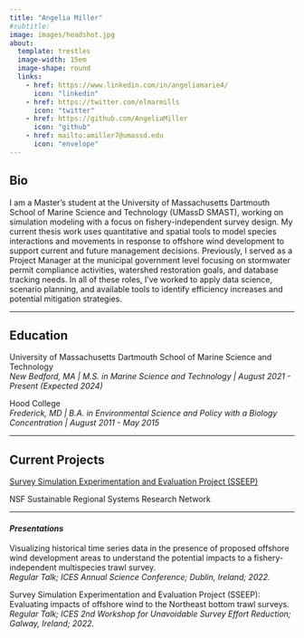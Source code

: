 ```yaml
---
title: "Angelia Miller"
#subtitle: 
image: images/headshot.jpg
about: 
  template: trestles
  image-width: 15em
  image-shape: round
  links: 
    - href: https://www.linkedin.com/in/angeliamarie4/
      icon: "linkedin"
    - href: https://twitter.com/elmarmills
      icon: "twitter"
    - href: https://github.com/AngeliaMiller
      icon: "github"
    - href: mailto:amiller7@umassd.edu
      icon: "envelope"
---
```


## Bio
I am a Master's student at the University of Massachusetts Dartmouth School of Marine Science and Technology (UMassD SMAST), working on simulation modeling with a focus on fishery-independent survey design. My current thesis work uses quantitative and spatial tools to model species interactions and movements in response to offshore wind development to support current and future management decisions. Previously, I served as a Project Manager at the municipal government level focusing on stormwater permit compliance activities, watershed restoration goals, and database tracking needs. In all of these roles, I've worked to apply data science, scenario planning, and available tools to identify efficiency increases and potential mitigation strategies.

---

## Education
University of Massachusetts Dartmouth School of Marine Science and Technology<br>*New Bedford, MA | M.S. in Marine Science and Technology | August 2021 - Present (Expected 2024)*

Hood College<br>*Frederick, MD | B.A. in Environmental Science and Policy with a Biology Concentration | August 2011 - May 2015*

---

## Current Projects

[Survey Simulation Experimentation and Evaluation Project (SSEEP)](https://thefaylab.github.io/sseep/)

NSF Sustainable Regional Systems Research Network

---

#### *Presentations*

Visualizing historical time series data in the presence of proposed offshore wind development areas to understand the potential impacts to a fishery-independent multispecies trawl survey.<br>*Regular Talk; ICES Annual Science Conference; Dublin, Ireland; 2022.*

Survey Simulation Experimentation and Evaluation Project (SSEEP): Evaluating impacts of offshore wind to the Northeast bottom trawl surveys.<br>*Regular Talk; ICES 2nd Workshop for Unavoidable Survey Effort Reduction; Galway, Ireland; 2022.*
